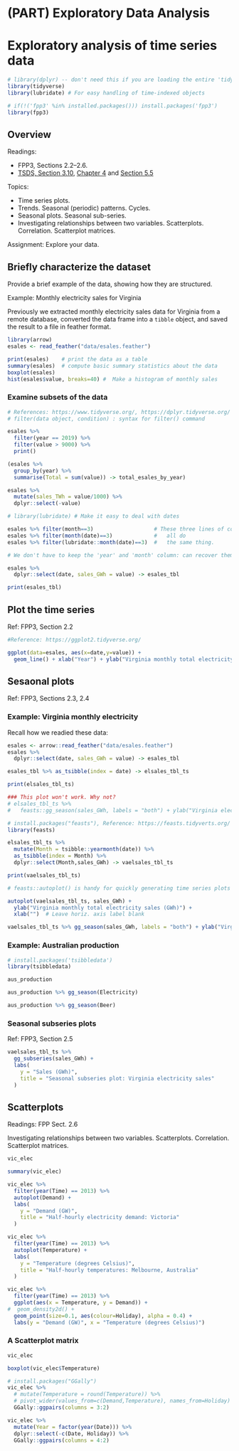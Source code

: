 # (PART) Exploratory Data Analysis {-} 

# Exploratory analysis of time series data

```r
# library(dplyr) -- don't need this if you are loading the entire 'tidyverse' suite
library(tidyverse)
library(lubridate) # For easy handling of time-indexed objects

# if(!('fpp3' %in% installed.packages())) install.packages('fpp3')
library(fpp3)
```

## Overview

Readings: 

* FPP3, Sections 2.2--2.6. 
* [TSDS, Section 3.10](https://jhudatascience.org/tidyversecourse/wrangle-data.html#exploratory-data-analysis), [Chapter 4](https://jhudatascience.org/tidyversecourse/dataviz.html) and [Section 5.5](https://jhudatascience.org/tidyversecourse/model.html#descriptive-and-exploratory-analysis)

Topics:

* Time series plots.
* Trends. Seasonal (periodic) patterns. Cycles.
* Seasonal plots. Seasonal sub-series.
* Investigating relationships between two variables. Scatterplots. Correlation. Scatterplot matrices.

Assignment: Explore your data.


## Briefly characterize the dataset

Provide a brief example of the data, showing how they are structured.

Example: Monthly electricity sales for Virginia

Previously we extracted monthly electricity sales data for Virginia from a remote database, converted the data frame into a `tibble` object, and saved the result to a file in feather format.


```r
library(arrow)
esales <- read_feather("data/esales.feather")
```

```r
print(esales)    # print the data as a table
summary(esales)  # compute basic summary statistics about the data
boxplot(esales)
hist(esales$value, breaks=40) #  Make a histogram of monthly sales
```


### Examine subsets of the data

```r
# References: https://www.tidyverse.org/, https://dplyr.tidyverse.org/
# filter(data object, condition) : syntax for filter() command

esales %>%
  filter(year == 2019) %>%
  filter(value > 9000) %>%
  print()

(esales %>%
  group_by(year) %>%
  summarise(Total = sum(value)) -> total_esales_by_year)

esales %>%
  mutate(sales_TWh = value/1000) %>%
  dplyr::select(-value)
```


```r
# library(lubridate) # Make it easy to deal with dates

esales %>% filter(month==3)                   # These three lines of code
esales %>% filter(month(date)==3)             #   all do
esales %>% filter(lubridate::month(date)==3)  #   the same thing.

# We don't have to keep the 'year' and 'month' column: can recover them if needed

esales %>%
  dplyr::select(date, sales_GWh = value) -> esales_tbl

print(esales_tbl)
```


## Plot the time series

Ref: FPP3, Section 2.2


```r
#Reference: https://ggplot2.tidyverse.org/

ggplot(data=esales, aes(x=date,y=value)) +
  geom_line() + xlab("Year") + ylab("Virginia monthly total electricity sales (GWh)")
```


## Sesaonal plots

Ref: FPP3, Sections 2.3, 2.4

### Example: Virginia monthly electricity

Recall how we readied these data:

```r
esales <- arrow::read_feather("data/esales.feather")
esales %>%
  dplyr::select(date, sales_GWh = value) -> esales_tbl

esales_tbl %>% as_tsibble(index = date) -> elsales_tbl_ts

print(elsales_tbl_ts)
```


```r
### This plot won't work. Why not?
# elsales_tbl_ts %>%
#   feasts::gg_season(sales_GWh, labels = "both") + ylab("Virginia electricity sales (GWh)")
```

```r
# install.packages("feasts"), Reference: https://feasts.tidyverts.org/
library(feasts)

elsales_tbl_ts %>%
  mutate(Month = tsibble::yearmonth(date)) %>%
  as_tsibble(index = Month) %>%
  dplyr::select(Month,sales_GWh) -> vaelsales_tbl_ts

print(vaelsales_tbl_ts)
```

```r
# feasts::autoplot() is handy for quickly generating time series plots

autoplot(vaelsales_tbl_ts, sales_GWh) +
  ylab("Virginia monthly total electricity sales (GWh)") +
  xlab("")  # Leave horiz. axis label blank
```

```r
vaelsales_tbl_ts %>% gg_season(sales_GWh, labels = "both") + ylab("Virginia electricity sales (GWh)")
```

### Example: Australian production

```r
# install.packages('tsibbledata')
library(tsibbledata)

aus_production

aus_production %>% gg_season(Electricity)

aus_production %>% gg_season(Beer)
```


### Seasonal subseries plots

Ref: FPP3, Section 2.5

```r
vaelsales_tbl_ts %>%
  gg_subseries(sales_GWh) +
  labs(
    y = "Sales (GWh)",
    title = "Seasonal subseries plot: Virginia electricity sales"
  )
```


## Scatterplots

Readings: FPP Sect. 2.6

Investigating relationships between two variables. Scatterplots. Correlation. Scatterplot matrices.

```r
vic_elec

summary(vic_elec)

vic_elec %>%
  filter(year(Time) == 2013) %>%
  autoplot(Demand) +
  labs(
    y = "Demand (GW)",
    title = "Half-hourly electricity demand: Victoria"
  )
```

```r
vic_elec %>%
  filter(year(Time) == 2013) %>%
  autoplot(Temperature) +
  labs(
    y = "Temperature (degrees Celsius)",
    title = "Half-hourly temperatures: Melbourne, Australia"
  )
```

```r
vic_elec %>%
  filter(year(Time) == 2013) %>%
  ggplot(aes(x = Temperature, y = Demand)) +
#  geom_density2d() +
  geom_point(size=0.1, aes(colour=Holiday), alpha = 0.4) +
  labs(y = "Demand (GW)", x = "Temperature (degrees Celsius)")
```

### A Scatterplot matrix

```r
vic_elec

boxplot(vic_elec$Temperature)

# install.packages("GGally")
vic_elec %>%
  # mutate(Temperature = round(Temperature)) %>%
  # pivot_wider(values_from=c(Demand,Temperature), names_from=Holiday) %>%
  GGally::ggpairs(columns = 3:2)

vic_elec %>%
  mutate(Year = factor(year(Date))) %>%
  dplyr::select(-c(Date, Holiday)) %>%
  GGally::ggpairs(columns = 4:2)
```


